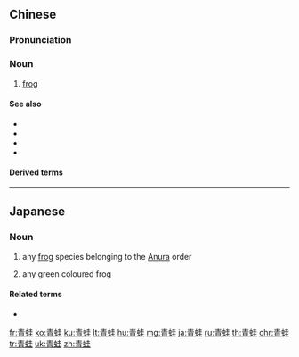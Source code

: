 {{also|靑蛙}}
==Chinese==
{{zh-forms}}

===Pronunciation===
{{zh-pron
|m=qīngwā
|c=cing1 waa1
|mn=qz,xm,zz:chheng-oa
|w=1qin o
|cat=n
}}

===Noun===
{{zh-noun}}

# [[frog]] {{zh-mw|隻}}

====See also====
* {{zh-l|癩蛤蟆}}
* {{zh-l|疥蛤蟆}}
* {{zh-l|蛤蟆}}
* {{zh-l|蟾蜍}}

====Derived terms====
{{zh-der|青蛙腿}}

{{zh-cat|Frogs}}

----

==Japanese==
{{ja-kanjitab|あお|かえる|k2=がえる|r=y|yomi=k}}

===Noun===
{{ja-noun|あおがえる|アオガエル}}
# {{lb|ja|zoology|sort=あおがえる}} any [[frog]] species belonging to the [[Anura]] order
# any green coloured frog

====Related terms====
* {{ja-r|森青蛙|もりあおがえる}}

[[fr:青蛙]]
[[ko:青蛙]]
[[ku:青蛙]]
[[lt:青蛙]]
[[hu:青蛙]]
[[mg:青蛙]]
[[ja:青蛙]]
[[ru:青蛙]]
[[th:青蛙]]
[[chr:青蛙]]
[[tr:青蛙]]
[[uk:青蛙]]
[[zh:青蛙]]